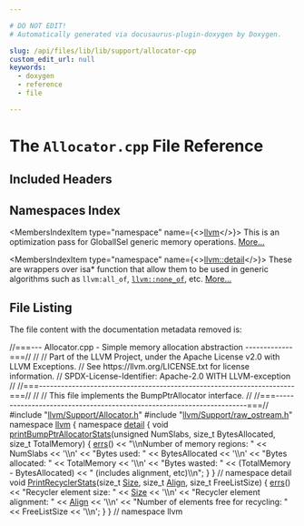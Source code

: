 ```yaml
---

# DO NOT EDIT!
# Automatically generated via docusaurus-plugin-doxygen by Doxygen.

slug: /api/files/lib/lib/support/allocator-cpp
custom_edit_url: null
keywords:
  - doxygen
  - reference
  - file

---
```





# The `Allocator.cpp` File Reference

<DoxygenPage pluginConfig={pluginConfig}>



## Included Headers

<IncludesList>
<IncludesListItem
  filePath="llvm/Support/Allocator.h"
  permalink="/docs/api/files/include/include/llvm/include/llvm/support/allocator-h"
  isLocal="true" />
<IncludesListItem
  filePath="llvm/Support/raw_ostream.h"
  permalink="/docs/api/files/include/include/llvm/include/llvm/support/raw-ostream-h"
  isLocal="true" />
</IncludesList>

## Namespaces Index

<MembersIndex>

<MembersIndexItem
  type="namespace"
  name={<><a href="/docs/api/namespaces/llvm">llvm</a></>}>
This is an optimization pass for GlobalISel generic memory operations. <a href="/docs/api/namespaces/llvm/#details">More...</a>
</MembersIndexItem>

<MembersIndexItem
  type="namespace"
  name={<><a href="/docs/api/namespaces/llvm/detail">llvm::detail</a></>}>
These are wrappers over isa&#42; function that allow them to be used in generic algorithms such as <code>llvm:all&#95;of</code>, <code><a href="/docs/api/namespaces/llvm/#a7dc3069afa2ce5ea62ac2eb183e51c00">llvm::none&#95;of</a></code>, etc. <a href="/docs/api/namespaces/llvm/detail/#details">More...</a>
</MembersIndexItem>

</MembersIndex>


## File Listing

The file content with the documentation metadata removed is:

<ProgramListing>

<Link id="l00001" /><CodeLine lineNumber="1"><Highlight kind="comment">//===--- Allocator.cpp - Simple memory allocation abstraction -------------===//</Highlight><Highlight kind="normal"></Highlight></CodeLine>
<Link id="l00002" /><CodeLine lineNumber="2"><Highlight kind="normal"></Highlight><Highlight kind="comment">//</Highlight><Highlight kind="normal"></Highlight></CodeLine>
<Link id="l00003" /><CodeLine lineNumber="3"><Highlight kind="normal"></Highlight><Highlight kind="comment">// Part of the LLVM Project, under the Apache License v2.0 with LLVM Exceptions.</Highlight><Highlight kind="normal"></Highlight></CodeLine>
<Link id="l00004" /><CodeLine lineNumber="4"><Highlight kind="normal"></Highlight><Highlight kind="comment">// See https://llvm.org/LICENSE.txt for license information.</Highlight><Highlight kind="normal"></Highlight></CodeLine>
<Link id="l00005" /><CodeLine lineNumber="5"><Highlight kind="normal"></Highlight><Highlight kind="comment">// SPDX-License-Identifier: Apache-2.0 WITH LLVM-exception</Highlight><Highlight kind="normal"></Highlight></CodeLine>
<Link id="l00006" /><CodeLine lineNumber="6"><Highlight kind="normal"></Highlight><Highlight kind="comment">//</Highlight><Highlight kind="normal"></Highlight></CodeLine>
<Link id="l00007" /><CodeLine lineNumber="7"><Highlight kind="normal"></Highlight><Highlight kind="comment">//===----------------------------------------------------------------------===//</Highlight><Highlight kind="normal"></Highlight></CodeLine>
<Link id="l00008" /><CodeLine lineNumber="8"><Highlight kind="normal"></Highlight><Highlight kind="comment">//</Highlight><Highlight kind="normal"></Highlight></CodeLine>
<Link id="l00009" /><CodeLine lineNumber="9"><Highlight kind="normal"></Highlight><Highlight kind="comment">// This file implements the BumpPtrAllocator interface.</Highlight><Highlight kind="normal"></Highlight></CodeLine>
<Link id="l00010" /><CodeLine lineNumber="10"><Highlight kind="normal"></Highlight><Highlight kind="comment">//</Highlight><Highlight kind="normal"></Highlight></CodeLine>
<Link id="l00011" /><CodeLine lineNumber="11"><Highlight kind="normal"></Highlight><Highlight kind="comment">//===----------------------------------------------------------------------===//</Highlight><Highlight kind="normal"></Highlight></CodeLine>
<Link id="l00012" /><CodeLine lineNumber="12"><Highlight kind="normal"></Highlight></CodeLine>
<Link id="l00013" /><CodeLine lineNumber="13"><Highlight kind="normal"></Highlight><Highlight kind="preprocessor">#include &quot;<a href="/docs/api/files/include/include/llvm/include/llvm/support/allocator-h">llvm/Support/Allocator.h</a>&quot;</Highlight><Highlight kind="normal"></Highlight></CodeLine>
<Link id="l00014" /><CodeLine lineNumber="14"><Highlight kind="normal"></Highlight><Highlight kind="preprocessor">#include &quot;<a href="/docs/api/files/include/include/llvm/include/llvm/support/raw-ostream-h">llvm/Support/raw&#95;ostream.h</a>&quot;</Highlight><Highlight kind="normal"></Highlight></CodeLine>
<Link id="l00015" /><CodeLine lineNumber="15"><Highlight kind="normal"></Highlight></CodeLine>
<Link id="l00016" /><CodeLine lineNumber="16"><Highlight kind="normal"></Highlight><Highlight kind="keyword">namespace </Highlight><Highlight kind="normal"><a href="/docs/api/namespaces/llvm">llvm</a> &#123;</Highlight></CodeLine>
<Link id="l00017" /><CodeLine lineNumber="17"><Highlight kind="normal"></Highlight></CodeLine>
<Link id="l00018" /><CodeLine lineNumber="18"><Highlight kind="normal"></Highlight><Highlight kind="keyword">namespace </Highlight><Highlight kind="normal"><a href="/docs/api/namespaces/llvm/detail">detail</a> &#123;</Highlight></CodeLine>
<Link id="l00019" /><CodeLine lineNumber="19"><Highlight kind="normal"></Highlight></CodeLine>
<Link id="l00020" /><CodeLine lineNumber="20" lineLink="/docs/api/namespaces/llvm/detail/#a165e5f945e3acb4332662fc5fd76bb3b"><Highlight kind="normal"></Highlight><Highlight kind="keywordtype">void</Highlight><Highlight kind="normal"> <a href="/docs/api/namespaces/llvm/detail/#a165e5f945e3acb4332662fc5fd76bb3b">printBumpPtrAllocatorStats</a>(</Highlight><Highlight kind="keywordtype">unsigned</Highlight><Highlight kind="normal"> NumSlabs, </Highlight><Highlight kind="keywordtype">size&#95;t</Highlight><Highlight kind="normal"> BytesAllocated,</Highlight></CodeLine>
<Link id="l00021" /><CodeLine lineNumber="21"><Highlight kind="normal">                                </Highlight><Highlight kind="keywordtype">size&#95;t</Highlight><Highlight kind="normal"> TotalMemory) &#123;</Highlight></CodeLine>
<Link id="l00022" /><CodeLine lineNumber="22"><Highlight kind="normal">  <a href="/docs/api/namespaces/llvm/#a9a7b5c68c90f85baaedaa854cc5002cc">errs</a>() &lt;&lt; </Highlight><Highlight kind="stringliteral">&quot;\\nNumber of memory regions: &quot;</Highlight><Highlight kind="normal"> &lt;&lt; NumSlabs &lt;&lt; </Highlight><Highlight kind="charliteral">&#39;\\n&#39;</Highlight><Highlight kind="normal"></Highlight></CodeLine>
<Link id="l00023" /><CodeLine lineNumber="23"><Highlight kind="normal">         &lt;&lt; </Highlight><Highlight kind="stringliteral">&quot;Bytes used: &quot;</Highlight><Highlight kind="normal"> &lt;&lt; BytesAllocated &lt;&lt; </Highlight><Highlight kind="charliteral">&#39;\\n&#39;</Highlight><Highlight kind="normal"></Highlight></CodeLine>
<Link id="l00024" /><CodeLine lineNumber="24"><Highlight kind="normal">         &lt;&lt; </Highlight><Highlight kind="stringliteral">&quot;Bytes allocated: &quot;</Highlight><Highlight kind="normal"> &lt;&lt; TotalMemory &lt;&lt; </Highlight><Highlight kind="charliteral">&#39;\\n&#39;</Highlight><Highlight kind="normal"></Highlight></CodeLine>
<Link id="l00025" /><CodeLine lineNumber="25"><Highlight kind="normal">         &lt;&lt; </Highlight><Highlight kind="stringliteral">&quot;Bytes wasted: &quot;</Highlight><Highlight kind="normal"> &lt;&lt; (TotalMemory - BytesAllocated)</Highlight></CodeLine>
<Link id="l00026" /><CodeLine lineNumber="26"><Highlight kind="normal">         &lt;&lt; </Highlight><Highlight kind="stringliteral">&quot; (includes alignment, etc)\\n&quot;</Highlight><Highlight kind="normal">;</Highlight></CodeLine>
<Link id="l00027" /><CodeLine lineNumber="27"><Highlight kind="normal">&#125;</Highlight></CodeLine>
<Link id="l00028" /><CodeLine lineNumber="28"><Highlight kind="normal"></Highlight></CodeLine>
<Link id="l00029" /><CodeLine lineNumber="29"><Highlight kind="normal">&#125; </Highlight><Highlight kind="comment">// namespace detail</Highlight><Highlight kind="normal"></Highlight></CodeLine>
<Link id="l00030" /><CodeLine lineNumber="30"><Highlight kind="normal"></Highlight></CodeLine>
<Link id="l00031" /><CodeLine lineNumber="31" lineLink="/docs/api/namespaces/llvm/#a5d241b2cfd56b41c0f396c7a8ab05de2"><Highlight kind="normal"></Highlight><Highlight kind="keywordtype">void</Highlight><Highlight kind="normal"> <a href="/docs/api/namespaces/llvm/#a5d241b2cfd56b41c0f396c7a8ab05de2">PrintRecyclerStats</a>(</Highlight><Highlight kind="keywordtype">size&#95;t</Highlight><Highlight kind="normal"> <a href="/docs/api/files/lib/lib/analysis/inlineorder-cpp/#a7ee6f0cb51c3b9056199e9a0001fe8c3a6f6cb72d544962fa333e2e34ce64f719">Size</a>,</Highlight></CodeLine>
<Link id="l00032" /><CodeLine lineNumber="32"><Highlight kind="normal">                        </Highlight><Highlight kind="keywordtype">size&#95;t</Highlight><Highlight kind="normal"> <a href="/docs/api/structs/llvm/align">Align</a>,</Highlight></CodeLine>
<Link id="l00033" /><CodeLine lineNumber="33"><Highlight kind="normal">                        </Highlight><Highlight kind="keywordtype">size&#95;t</Highlight><Highlight kind="normal"> FreeListSize) &#123;</Highlight></CodeLine>
<Link id="l00034" /><CodeLine lineNumber="34"><Highlight kind="normal">  <a href="/docs/api/namespaces/llvm/#a9a7b5c68c90f85baaedaa854cc5002cc">errs</a>() &lt;&lt; </Highlight><Highlight kind="stringliteral">&quot;Recycler element size: &quot;</Highlight><Highlight kind="normal"> &lt;&lt; <a href="/docs/api/files/lib/lib/analysis/inlineorder-cpp/#a7ee6f0cb51c3b9056199e9a0001fe8c3a6f6cb72d544962fa333e2e34ce64f719">Size</a> &lt;&lt; </Highlight><Highlight kind="charliteral">&#39;\\n&#39;</Highlight><Highlight kind="normal"></Highlight></CodeLine>
<Link id="l00035" /><CodeLine lineNumber="35"><Highlight kind="normal">         &lt;&lt; </Highlight><Highlight kind="stringliteral">&quot;Recycler element alignment: &quot;</Highlight><Highlight kind="normal"> &lt;&lt; <a href="/docs/api/structs/llvm/align">Align</a> &lt;&lt; </Highlight><Highlight kind="charliteral">&#39;\\n&#39;</Highlight><Highlight kind="normal"></Highlight></CodeLine>
<Link id="l00036" /><CodeLine lineNumber="36"><Highlight kind="normal">         &lt;&lt; </Highlight><Highlight kind="stringliteral">&quot;Number of elements free for recycling: &quot;</Highlight><Highlight kind="normal"> &lt;&lt; FreeListSize &lt;&lt; </Highlight><Highlight kind="charliteral">&#39;\\n&#39;</Highlight><Highlight kind="normal">;</Highlight></CodeLine>
<Link id="l00037" /><CodeLine lineNumber="37"><Highlight kind="normal">&#125;</Highlight></CodeLine>
<Link id="l00038" /><CodeLine lineNumber="38"><Highlight kind="normal"></Highlight></CodeLine>
<Link id="l00039" /><CodeLine lineNumber="39"><Highlight kind="normal">&#125; </Highlight><Highlight kind="comment">// namespace llvm</Highlight><Highlight kind="normal"></Highlight></CodeLine>

</ProgramListing>

</DoxygenPage>
